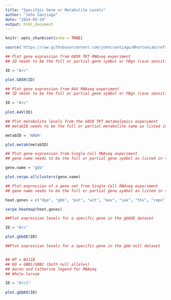 ```yaml
---
title: "Specifgic Gene or Metabolite Levels"
author: "John Santiago"
date: "2024-05-24"
output: html_document
---
```


```r
knitr::opts_chunk$set(echo = TRUE)
```

```r
source('https://raw.githubusercontent.com/johncsantiago/WhartonLab/refs/heads/master/Functions_OmicsQuickPlotFunctions.R')

```


```r

## Plot gene expression from G85R TKT RNAseq experiment
## ID needs to be the full or partial gene symbol or FBgn (case sensitive)

ID = "Arc"

plot.G85R(ID)

```


```r

## Plot gene expression from A4V RNAseq experiment
## ID needs to be the full or partial gene symbol or FBgn (case sensitive)

ID = "Arc"
  
plot.A4V(ID)
```


```r

## Plot metabolite levels from the G85R TKT metabolomics experiment
## metabID needs to be the full or partial metabolite name as listed in the table (case sensitive)

metabID = 'NADH'

plot.metab(metabID)

```


```r

## Plot gene expression from Single Cell RNAseq experiment
## gene name needs to be the full or partial gene symbol as listed in the table (case sensitive)

gene.name = "gbb"

plot.serpe.allclusters(gene.name)

```


```r

## Plot expression of a gene set from Single Cell RNAseq experiment
## gene name needs to be the full or partial gene symbol as listed in the table (case sensitive)

heat.genes = c("dpp", "gbb", "put", "wit", "mav", "sax", "tkv", "repo", "ACC", "Ack-like")

serpe.heatmap(heat.genes)

```


```r
##Plot expression levels for a specific gene in the gbbOE dataset

ID = "Arc"

plot.gbbOE(ID)

```

```r
##Plot expression levels for a specific gene in the gbb-null dataset


## WT = W1118
## KO = GBB1/GBB2 (both null alleles)
## Aaron and Catherine legend for RNAseq
## Whole larvae

ID = "Arc1"
  
plot.gbbKO(ID)

```



